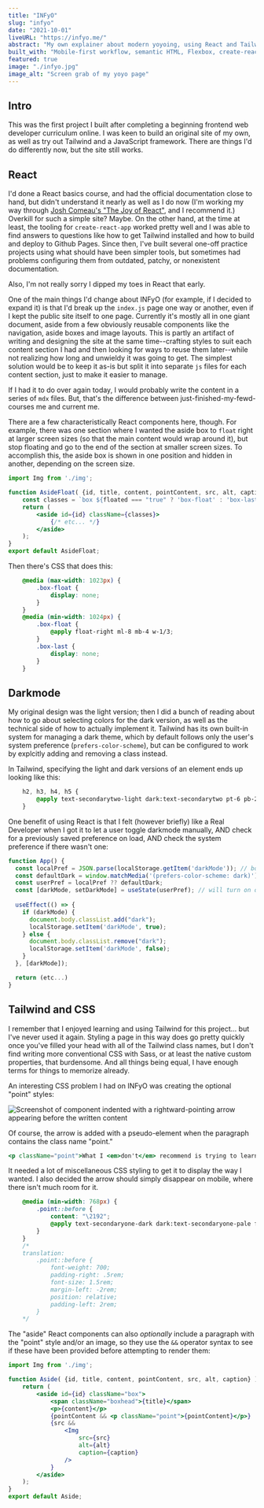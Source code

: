 ```yaml
---
title: "INFyO"
slug: "infyo"
date: "2021-10-01"
liveURL: "https://infyo.me/"
abstract: "My own explainer about modern yoyoing, using React and Tailwind."
built_with: "Mobile-first workflow, semantic HTML, Flexbox, create-react-app, Tailwind CSS, darkmode functionality"
featured: true
image: "./infyo.jpg"
image_alt: "Screen grab of my yoyo page"
---
```

## Intro

This was the first project I built after completing a beginning frontend web developer curriculum online. I was keen to build an original site of my own, as well as try out Tailwind and a JavaScript framework. There are things I'd do differently now, but the site still works.

## React

I'd done a React basics course, and had the official documentation close to hand, but didn't understand it nearly as well as I do now (I'm working my way through [Josh Comeau's "The Joy of React"](https://www.joyofreact.com/), and I recommend it.) Overkill for such a simple site? Maybe. On the other hand, at the time at least, the tooling for `create-react-app` worked pretty well and I was able to find answers to questions like how to get Tailwind installed and how to build and deploy to Github Pages. Since then, I've built several one-off practice projects using what should have been simpler tools, but sometimes had problems configuring them from outdated, patchy, or nonexistent documentation.

Also, I'm not really sorry I dipped my toes in React that early.

One of the main things I'd change about INFyO (for example, if I decided to expand it) is that I'd break up the `index.js` page one way or another, even if I kept the public site itself to one page. Currently it's mostly all in one giant document, aside from a few obviously reusable components like the navigation, aside boxes and image layouts. This is partly an artifact of writing and designing the site at the same time--crafting styles to suit each content section I had and then looking for ways to reuse them later--while not realizing how long and unwieldy it was going to get. The simplest solution would be to keep it as-is but split it into separate `js` files for each content section, just to make it easier to manage. 

If I had it to do over again today, I would probably write the content in a series of `mdx` files. But, that's the difference between just-finished-my-fewd-courses me and current me.

There are a few characteristically React components here, though. For example, there was one section where I wanted the aside box to `float` right at larger screen sizes (so that the main content would wrap around it), but stop floating and go to the end of the section at smaller screen sizes. To accomplish this, the aside box is shown in one position and hidden in another, depending on the screen size. 

```jsx
import Img from './img';

function AsideFloat( {id, title, content, pointContent, src, alt, caption, floated} ) {
    const classes = `box ${floated === "true" ? 'box-float' : 'box-last'}`;
    return (
        <aside id={id} className={classes}>
            {/* etc... */}
        </aside>
    );
}
export default AsideFloat;
```

Then there's CSS that does this:

```CSS
    @media (max-width: 1023px) {
        .box-float {
            display: none;
        }
    }
    @media (min-width: 1024px) {
        .box-float {
            @apply float-right ml-8 mb-4 w-1/3;
        }
        .box-last {
            display: none;
        }
    }
```

## Darkmode

My original design was the light version; then I did a bunch of reading about how to go about selecting colors for the dark version, as well as the technical side of how to actually implement it. Tailwind has its own built-in system for managing a dark theme, which by default follows only the user's system preference (`prefers-color-scheme`), but can be configured to work by explcitly adding and removing a class instead.

In Tailwind, specifying the light and dark versions of an element ends up looking like this:

```CSS
    h2, h3, h4, h5 {
        @apply text-secondarytwo-light dark:text-secondarytwo pt-6 pb-2;
    }
```
One benefit of using React is that I felt (however briefly) like a Real Developer when I got it to let a user toggle darkmode manually, AND check for a previously saved preference on load, AND check the system preference if there wasn't one:

```jsx
function App() {
  const localPref = JSON.parse(localStorage.getItem('darkMode')); // boolean or null
  const defaultDark = window.matchMedia('(prefers-color-scheme: dark)').matches; // boolean
  const userPref = localPref ?? defaultDark;
  const [darkMode, setDarkMode] = useState(userPref); // will turn on darkMode if evaluated to true
  
  useEffect(() => {
    if (darkMode) {
      document.body.classList.add("dark");
      localStorage.setItem('darkMode', true);
    } else {
      document.body.classList.remove("dark");
      localStorage.setItem('darkMode', false);
    }
  }, [darkMode]);

  return (etc...)
}
```

## Tailwind and CSS

I remember that I enjoyed learning and using Tailwind for this project... but I've never used it again. Styling a page in this way does go pretty quickly once you've filled your head with all of the Tailwind class names, but I don't find writing more conventional CSS with Sass, or at least the native custom properties, that burdensome. And all things being equal, I have enough terms for things to memorize already. 

An interesting CSS problem I had on INFyO was creating the optional "point" styles:

![Screenshot of component indented with a rightward-pointing arrow appearing before the written content](./point-screenshot.png)

Of course, the arrow is added with a pseudo-element when the paragraph contains the class name "point."

```jsx
<p className="point">What I <em>don't</em> recommend is trying to learn the basics on a responsive aluminum yoyo. Some people do, but... ouch.</p>
```
It needed a lot of miscellaneous CSS styling to get it to display the way I wanted. I also decided the arrow should simply disappear on mobile, where there isn't much room for it.

```CSS
    @media (min-width: 768px) {
        .point::before {
            content: "\2192";
            @apply text-secondaryone-dark dark:text-secondaryone-pale font-bold pr-2 text-2xl -ml-8 relative pl-8;
        }
    }
    /* 
    translation:
        .point::before {
            font-weight: 700;
            padding-right: .5rem;
            font-size: 1.5rem;
            margin-left: -2rem;
            position: relative;
            padding-left: 2rem;   
        }
    */
```

The "aside" React components can also _optionally_ include a paragraph with the "point" style and/or an image, so they use the `&&` operator syntax to see if these have been provided before attempting to render them:

```jsx
import Img from './img';

function Aside( {id, title, content, pointContent, src, alt, caption} ) {
    return (
        <aside id={id} className="box">
            <span className="boxhead">{title}</span>
            <p>{content}</p>
            {pointContent && <p className="point">{pointContent}</p>}
            {src &&
                <Img 
                    src={src}
                    alt={alt}
                    caption={caption}
                />
            }
        </aside>
    );
}
export default Aside;
```
